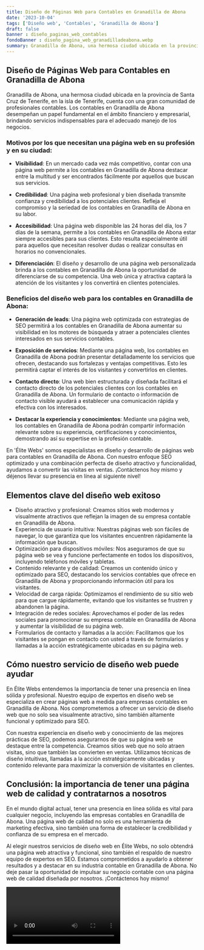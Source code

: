 ```yaml
---
title: Diseño de Páginas Web para Contables en Granadilla de Abona
date: '2023-10-04'
tags: ['Diseño web', 'Contables', 'Granadilla de Abona']
draft: false
banner : diseño_paginas_web_contables
fondoBanner : diseño_pagina_web_granadilladeabona.webp
summary: Granadilla de Abona, una hermosa ciudad ubicada en la provincia de Santa Cruz de Tenerife, en la isla de Tenerife, cuenta con una gran comunidad de profesionales contables. Los contables en Granadilla de Abona desempeñan un papel fundamental en el ámbito financiero y empresarial, brindando servicios indispensables para el adecuado manejo de los negocios.
---
```


## Diseño de Páginas Web para Contables en Granadilla de Abona

Granadilla de Abona, una hermosa ciudad ubicada en la provincia de Santa Cruz de Tenerife, en la isla de Tenerife, cuenta con una gran comunidad de profesionales contables. Los contables en Granadilla de Abona desempeñan un papel fundamental en el ámbito financiero y empresarial, brindando servicios indispensables para el adecuado manejo de los negocios.

### Motivos por los que necesitan una página web en su profesión y en su ciudad:

- **Visibilidad**: En un mercado cada vez más competitivo, contar con una página web permite a los contables en Granadilla de Abona destacar entre la multitud y ser encontrados fácilmente por aquellos que buscan sus servicios.

- **Credibilidad**: Una página web profesional y bien diseñada transmite confianza y credibilidad a los potenciales clientes. Refleja el compromiso y la seriedad de los contables en Granadilla de Abona en su labor.

- **Accesibilidad**: Una página web disponible las 24 horas del día, los 7 días de la semana, permite a los contables en Granadilla de Abona estar siempre accesibles para sus clientes. Esto resulta especialmente útil para aquellos que necesitan resolver dudas o realizar consultas en horarios no convencionales.

- **Diferenciación**: El diseño y desarrollo de una página web personalizada brinda a los contables en Granadilla de Abona la oportunidad de diferenciarse de su competencia. Una web única y atractiva captará la atención de los visitantes y los convertirá en clientes potenciales.

### Beneficios del diseño web para los contables en Granadilla de Abona:

- **Generación de leads**: Una página web optimizada con estrategias de SEO permitirá a los contables en Granadilla de Abona aumentar su visibilidad en los motores de búsqueda y atraer a potenciales clientes interesados en sus servicios contables.

- **Exposición de servicios**: Mediante una página web, los contables en Granadilla de Abona podrán presentar detalladamente los servicios que ofrecen, destacando sus fortalezas y ventajas competitivas. Esto les permitirá captar el interés de los visitantes y convertirlos en clientes.

- **Contacto directo**: Una web bien estructurada y diseñada facilitará el contacto directo de los potenciales clientes con los contables en Granadilla de Abona. Un formulario de contacto o información de contacto visible ayudará a establecer una comunicación rápida y efectiva con los interesados.

- **Destacar la experiencia y conocimientos**: Mediante una página web, los contables en Granadilla de Abona podrán compartir información relevante sobre su experiencia, certificaciones y conocimientos, demostrando así su expertise en la profesión contable.

En 'Élite Webs' somos especialistas en diseño y desarrollo de páginas web para contables en Granadilla de Abona. Con nuestro enfoque SEO optimizado y una combinación perfecta de diseño atractivo y funcionalidad, ayudamos a convertir las visitas en ventas. ¡Contáctenos hoy mismo y déjenos llevar su presencia en línea al siguiente nivel!

<GifSeo />

<Cta />

## Elementos clave del diseño web exitoso

- Diseño atractivo y profesional: Creamos sitios web modernos y visualmente atractivos que reflejan la imagen de su empresa contable en Granadilla de Abona.
- Experiencia de usuario intuitiva: Nuestras páginas web son fáciles de navegar, lo que garantiza que los visitantes encuentren rápidamente la información que buscan.
- Optimización para dispositivos móviles: Nos aseguramos de que su página web se vea y funcione perfectamente en todos los dispositivos, incluyendo teléfonos móviles y tabletas.
- Contenido relevante y de calidad: Creamos un contenido único y optimizado para SEO, destacando los servicios contables que ofrece en Granadilla de Abona y proporcionando información útil para los visitantes.
- Velocidad de carga rápida: Optimizamos el rendimiento de su sitio web para que cargue rápidamente, evitando que los visitantes se frustren y abandonen la página.
- Integración de redes sociales: Aprovechamos el poder de las redes sociales para promocionar su empresa contable en Granadilla de Abona y aumentar la visibilidad de su página web.
- Formularios de contacto y llamadas a la acción: Facilitamos que los visitantes se pongan en contacto con usted a través de formularios y llamadas a la acción estratégicamente ubicadas en su página web.

## Cómo nuestro servicio de diseño web puede ayudar

En Élite Webs entendemos la importancia de tener una presencia en línea sólida y profesional. Nuestro equipo de expertos en diseño web se especializa en crear páginas web a medida para empresas contables en Granadilla de Abona. Nos comprometemos a ofrecer un servicio de diseño web que no solo sea visualmente atractivo, sino también altamente funcional y optimizado para SEO.

Con nuestra experiencia en diseño web y conocimiento de las mejores prácticas de SEO, podemos asegurarnos de que su página web se destaque entre la competencia. Creamos sitios web que no solo atraen visitas, sino que también las convierten en ventas. Utilizamos técnicas de diseño intuitivas, llamadas a la acción estratégicamente ubicadas y contenido relevante para maximizar la conversión de visitantes en clientes.

## Conclusión: la importancia de tener una página web de calidad y contratarnos a nosotros

En el mundo digital actual, tener una presencia en línea sólida es vital para cualquier negocio, incluyendo las empresas contables en Granadilla de Abona. Una página web de calidad no solo es una herramienta de marketing efectiva, sino también una forma de establecer la credibilidad y confianza de su empresa en el mercado.

Al elegir nuestros servicios de diseño web en Élite Webs, no solo obtendrá una página web atractiva y funcional, sino también el respaldo de nuestro equipo de expertos en SEO. Estamos comprometidos a ayudarlo a obtener resultados y a destacar en su industria contable en Granadilla de Abona. No deje pasar la oportunidad de impulsar su negocio contable con una página web de calidad diseñada por nosotros. ¡Contáctenos hoy mismo!

<Video />

<CtaBot job='Contables' city='Granadilla de Abona'/>

<Gmaps query='Granadilla de Abona+españa+maps' />